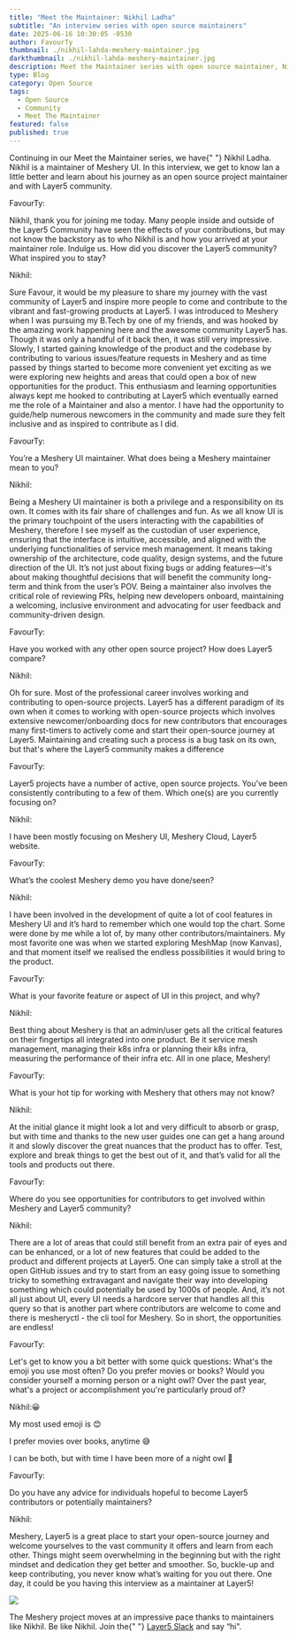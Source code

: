 ```yaml
---
title: "Meet the Maintainer: Nikhil Ladha"
subtitle: "An interview series with open source maintainers"
date: 2025-06-16 10:30:05 -0530
author: FavourTy
thumbnail: ./nikhil-lahda-meshery-maintainer.jpg
darkthumbnail: ./nikhil-lahda-meshery-maintainer.jpg
description: Meet the Maintainer series with open source maintainer, Nikhil Ladha
type: Blog
category: Open Source
tags:
  - Open Source
  - Community
  - Meet The Maintainer
featured: false
published: true
---
```



<BlogWrapper>
<MeetTheMaintainer>

<div class="intro">
  <p>
    Continuing in our Meet the Maintainer series, we have{" "}
    <Link to="/community/members/Nikhil-Ladha">Nikhil Ladha</Link>. Nikhil is a
    maintainer of <Link to="/cloud-native-management/meshery">Meshery UI</Link>.
    In this interview, we get to know Ian a little better and learn about his
    journey as an open source project maintainer and with Layer5 community.
  </p>
</div>

<div class="interviewer">
  <span>FavourTy:</span>
  <p>
    Nikhil, thank you for joining me today. Many people inside and outside of the
    Layer5 Community have seen the effects of your contributions, but may not
    know the backstory as to who Nikhil is and how you arrived at your maintainer
    role. Indulge us. How did you discover the Layer5 community? What inspired you
    to stay?
  </p>
</div>

<div class="interviewee">
  <span>Nikhil:</span>
  <p>
   Sure Favour, it would be my pleasure to share my journey with the vast community of Layer5 
and inspire more people to come and contribute to the vibrant and fast-growing products at 
Layer5. I was introduced to Meshery when I was pursuing my B.Tech by one of my friends, and 
was hooked by the amazing work happening here and the awesome community Layer5 has. 
Though it was only a handful of it back then, it was still very impressive. Slowly, I started gaining 
knowledge of the product and the codebase by contributing to various issues/feature requests in 
Meshery and as time passed by things started to become more convenient yet exciting as we 
were exploring new heights and areas that could open a box of new opportunities for the 
product. This enthusiasm and learning opportunities always kept me hooked to contributing at 
Layer5 which eventually earned me the role of a Maintainer and also a mentor. I have had the 
opportunity to guide/help numerous newcomers in the community and made sure they felt  
inclusive and as inspired to contribute as I did.
  </p>
</div>

<div class="interviewer">
  <span>FavourTy:</span>
  <p>
    You’re a <Link to="/cloud-native-management/meshery">Meshery UI</Link> maintainer. What does being a Meshery maintainer mean to you?
  </p>
</div>

<div class="interviewee">
  <span>Nikhil:</span>
  <p>
   Being a Meshery UI maintainer is both a privilege and a responsibility on its own. It comes with 
its fair share of challenges and fun. As we all know UI is the primary touchpoint of the users 
interacting with the capabilities of Meshery, therefore I see myself as the custodian of user 
experience, ensuring that the interface is intuitive, accessible, and aligned with the underlying 
functionalities of service mesh management. It means taking ownership of the architecture, 
code quality, design systems, and the future direction of the UI. It’s not just about fixing bugs or 
adding features—it's about making thoughtful decisions that will benefit the community 
long-term and think from the user’s POV. Being a maintainer also involves the critical role of 
reviewing PRs, helping new developers onboard, maintaining a welcoming, inclusive 
environment and advocating for user feedback and community-driven design.
  </p>
</div>

<div class="interviewer">
  <span>FavourTy:</span>
  <p>
    Have you worked with any other open source project? How does Layer5 compare?
  </p>
</div>

<div class="interviewee">
  <span>Nikhil:</span>
  <p>
    Oh for sure. Most of the professional career involves working and contributing to open-source 
projects. Layer5 has a different paradigm of its own when it comes to working with open-source 
projects which involves extensive newcomer/onboarding docs for new contributors that 
encourages many first-timers to actively come and start their open-source journey at Layer5. 
Maintaining and creating such a process is a bug task on its own, but that's where the Layer5 
community makes a difference
 
</div>

<div class="interviewer">
  <span>FavourTy:</span>
  <p>
    <Link to="/projects">Layer5 projects</Link> have a number of active, open
    source projects. You’ve been consistently contributing to a few of them.
    Which one(s) are you currently focusing on?
  </p>
</div>

<div class="interviewee">
  <span>Nikhil:</span>
  <p>
  I have been mostly focusing on Meshery UI, Meshery Cloud, Layer5 website.
  </p>
</div>

<div class="interviewer">
  <span>FavourTy:</span>
  <p>What’s the coolest Meshery demo you have done/seen?</p>
</div>

<div class="interviewee">
  <span>Nikhil:</span>
  <p>
    I have been involved in the development of quite a lot of cool features in Meshery UI and it’s 
hard to remember which one would top the chart. Some were done by me while a lot of, by 
many other contributors/maintainers. My most favorite one was when we started exploring 
MeshMap (now Kanvas), and that moment itself we realised the endless possibilities it would 
bring to the product. 
  </p>
</div>

<div class="interviewer">
  <span>FavourTy:</span>
  <p>What is your favorite feature or aspect of UI in this project, and why?</p>
</div>

<div class="interviewee">
  <span>Nikhil:</span>
  <p>
   Best thing about Meshery is that an admin/user gets all the critical features on their fingertips all 
integrated into one product. Be it service mesh management, managing their k8s infra or 
planning their k8s infra, measuring the performance of their infra etc. All in one place, Meshery!
  </p>
</div>

<div class="interviewer">
  <span>FavourTy:</span>
  <p>What is your hot tip for working with Meshery that others may not know?</p>
</div>

<div class="interviewee">
  <span>Nikhil:</span>
  <p>
  At the initial glance it might look a lot and very difficult to absorb or grasp, but with time and 
thanks to the new user guides one can get a hang around it and slowly discover the great 
nuances that the product has to offer. Test, explore and break things to get the best out of it, and 
that’s valid for all the tools and products out there. 
  </p>
</div>

<div class="interviewer">
  <span>FavourTy:</span>
  <p>
    Where do you see opportunities for contributors to get involved within
    Meshery and Layer5 community?
  </p>
</div>

<div class="interviewee">
  <span>Nikhil:</span>
  <p>
There are a lot of areas that could still benefit from an extra pair of eyes and can be enhanced, 
or a lot of new features that could be added to the product and different projects at Layer5. One 
can simply take a stroll at the open GitHub issues and try to start from an easy going issue to 
something tricky to something extravagant and navigate their way into developing something 
which could potentially be used by 1000s of people. And, it’s not all just about UI, every UI 
needs a hardcore server that handles all this query so that is another part where contributors 
are welcome to come and there is mesheryctl - the cli tool for Meshery. So in short, the 
opportunities are endless! 
  </p>
</div>

<div class="interviewer">
  <span>FavourTy:</span>
  <p>
    Let's get to know you a bit better with some quick questions:  What's the emoji you use most often? Do you prefer movies or books? Would you consider yourself a morning person or a night owl? Over the past year, what's a project or accomplishment you're particularly proud of?
  </p>
</div>

<div class="interviewee">
  <span>Nikhil:</span>😀
  <p>
My most used emoji is 😊

I prefer movies over books, anytime 😅
 
I can be both, but with time I have been more of a night owl 🦉
 
  </p>
</div>

<div class="interviewer">
  <span>FavourTy:</span>
  <p>
    Do you have any advice for individuals hopeful to become Layer5 contributors
    or potentially maintainers?
  </p>
</div>

<div class="interviewee">
  <span>Nikhil:</span>
  <p>
    Meshery, Layer5 is a great place to start your open-source journey and welcome yourselves to 
the vast community it offers and learn from each other. Things might seem overwhelming in the 
beginning but with the right mindset and dedication they get better and smoother. So, buckle-up 
and keep contributing, you never know what’s waiting for you out there. One day, it could be you 
having this interview as a maintainer at Layer5!
  </p>
</div>

<div class="note">
  <img src={ForkLift} />
  <p>
    The Meshery project moves at an impressive pace thanks to maintainers like
    Nikhil. Be like Nikhil. Join the{" "}
    <a href="https://slack.layer5.io">Layer5 Slack</a> and say “hi".
  </p>
</div>

</MeetTheMaintainer>
</BlogWrapper>

